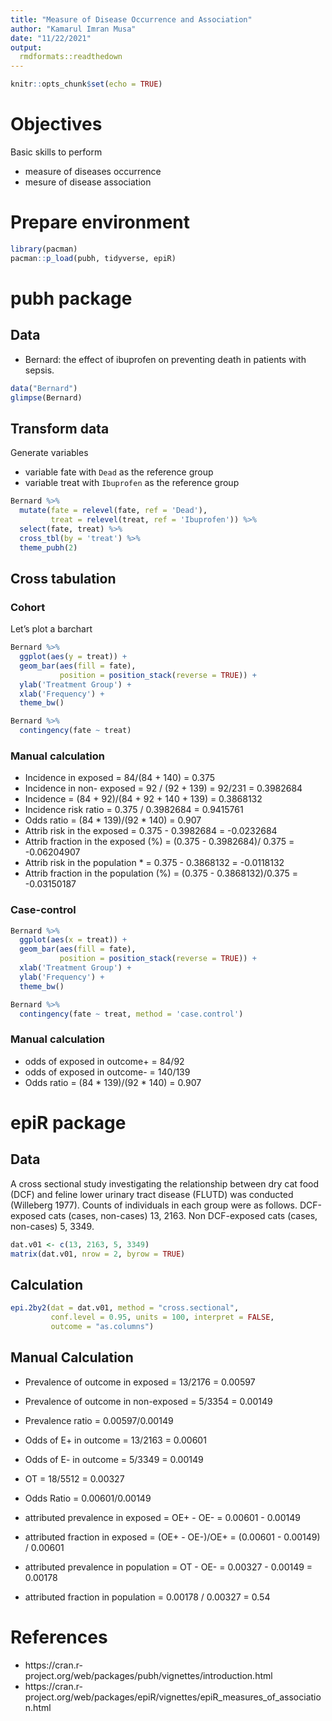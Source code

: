 ```yaml
---
title: "Measure of Disease Occurrence and Association"
author: "Kamarul Imran Musa"
date: "11/22/2021"
output: 
  rmdformats::readthedown
---
```


```r
knitr::opts_chunk$set(echo = TRUE)
```

# Objectives

Basic skills to perform 

- measure of diseases occurrence 
- mesure of disease association

# Prepare environment

```r
library(pacman)
pacman::p_load(pubh, tidyverse, epiR)
```

# **pubh** package

## Data

- Bernard: the effect of ibuprofen on preventing death in patients with sepsis.

```r
data("Bernard")
glimpse(Bernard)
```

## Transform data

Generate variables 

- variable fate with `Dead` as the reference group 
- variable treat with `Ibuprofen` as the reference group 

```r
Bernard %>% 
  mutate(fate = relevel(fate, ref = 'Dead'),
         treat = relevel(treat, ref = 'Ibuprofen')) %>%
  select(fate, treat) %>%
  cross_tbl(by = 'treat') %>%
  theme_pubh(2)
```

## Cross tabulation

### Cohort

Let's plot a barchart

```r
Bernard %>%
  ggplot(aes(y = treat)) +
  geom_bar(aes(fill = fate), 
           position = position_stack(reverse = TRUE)) +
  ylab('Treatment Group') +
  xlab('Frequency') +
  theme_bw()
```



```r
Bernard %>%
  contingency(fate ~ treat)
```

### Manual calculation

- Incidence in exposed = 84/(84 + 140) = 0.375
- Incidence in non- exposed = 92 / (92 + 139) = 92/231 = 0.3982684
- Incidence = (84 + 92)/(84 + 92 + 140 + 139) = 0.3868132
- Incidence risk ratio = 0.375 / 0.3982684 = 0.9415761
- Odds ratio = (84 * 139)/(92 * 140) = 0.907
- Attrib risk in the exposed = 0.375 - 0.3982684 = -0.0232684
- Attrib fraction in the exposed (%) = (0.375 - 0.3982684)/ 0.375 = -0.06204907
- Attrib risk in the population * = 0.375 - 0.3868132 = -0.0118132
- Attrib fraction in the population (%) = (0.375 - 0.3868132)/0.375 = -0.03150187

### Case-control

```r
Bernard %>%
  ggplot(aes(x = treat)) +
  geom_bar(aes(fill = fate), 
           position = position_stack(reverse = TRUE)) +
  xlab('Treatment Group') +
  ylab('Frequency') +
  theme_bw()
```


```r
Bernard %>%
  contingency(fate ~ treat, method = 'case.control')
```
### Manual calculation

- odds of exposed in outcome+ = 84/92
- odds of exposed in outcome- = 140/139
- Odds ratio = (84 * 139)/(92 * 140) = 0.907


# epiR package

## Data

A cross sectional study investigating the relationship between dry cat food (DCF) and feline lower urinary tract disease (FLUTD) was conducted (Willeberg 1977). Counts of individuals in each group were as follows. DCF-exposed cats (cases, non-cases) 13, 2163. Non DCF-exposed cats (cases, non-cases) 5, 3349. 

```r
dat.v01 <- c(13, 2163, 5, 3349)
matrix(dat.v01, nrow = 2, byrow = TRUE)
```

## Calculation

```r
epi.2by2(dat = dat.v01, method = "cross.sectional", 
         conf.level = 0.95, units = 100, interpret = FALSE, 
         outcome = "as.columns")
```
## Manual Calculation

- Prevalence of outcome in exposed = 13/2176 = 0.00597
- Prevalence of outcome in non-exposed = 5/3354 = 0.00149
- Prevalence ratio = 0.00597/0.00149


- Odds of E+ in outcome = 13/2163 = 0.00601
- Odds of E- in outcome = 5/3349 = 0.00149
- OT = 18/5512 = 0.00327

- Odds Ratio = 0.00601/0.00149

- attributed prevalence in exposed = OE+ - OE- = 0.00601 - 0.00149
- attributed fraction in exposed = (OE+ - OE-)/OE+ = (0.00601 - 0.00149) / 0.00601
- attributed prevalence in population = OT - OE- = 0.00327 - 0.00149 = 0.00178
- attributed fraction in population = 0.00178 / 0.00327 = 0.54


# References

- https://cran.r-project.org/web/packages/pubh/vignettes/introduction.html 
- https://cran.r-project.org/web/packages/epiR/vignettes/epiR_measures_of_association.html
